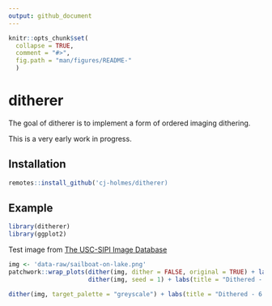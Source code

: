 ```yaml
---
output: github_document
---
```


<!-- README.md is generated from README.Rmd. Please edit that file -->

```r
knitr::opts_chunk$set(
  collapse = TRUE,
  comment = "#>",
  fig.path = "man/figures/README-"
  )
```

# ditherer

The goal of ditherer is to implement a form of ordered imaging dithering.

This is a very early work in progress.

## Installation
```r
remotes::install_github('cj-holmes/ditherer)
```

## Example

```r
library(ditherer)
library(ggplot2)
```

Test image from [The USC-SIPI Image Database](http://sipi.usc.edu/database/)
```r
img <- 'data-raw/sailboat-on-lake.png'
patchwork::wrap_plots(dither(img, dither = FALSE, original = TRUE) + labs(title = "Original (resized)"),
                      dither(img, seed = 1) + labs(title = "Dithered - 6 colour target palette"))
```


```r
dither(img, target_palette = "greyscale") + labs(title = "Dithered - 6 shades of grey")
```



